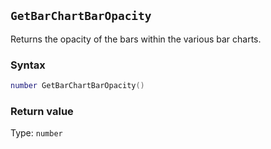 ::: {.minipage data-latex="{\textwidth}"}
## `GetBarChartBarOpacity`

Returns the opacity of the bars within the various bar charts\index{graphs!bar charts}.

### Syntax {-}

``` .lua
number GetBarChartBarOpacity()
```

### Return value {-}

Type: `number`
:::
